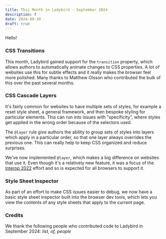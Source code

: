 ```yaml
---
title: This Month in Ladybird - September 2024
description: ?
date: 2024-09-30
draft: true
---
```


Hello\!

### CSS Transitions

This month, Ladybird gained support for the `transition` property, which allows authors to automatically animate changes to CSS properties. A lot of websites use this for subtle effects and it really makes the browser feel more polished. Many thanks to Matthew Olsson who contributed the bulk of this over the past several months.

### CSS Cascade Layers

It's fairly common for websites to have multiple sets of styles, for example a reset style sheet, a general framework, and then bespoke styling for particular elements. This can run into issues with "specificity", where styles get applied in the wrong order because of the selectors used.

The `@layer` rule give authors the ability to group sets of styles into layers which apply in a particular order, so that one layer always overrides the previous one. This can really help to keep CSS organized and reduce surprises.

We've now implemented `@layer`, which makes a big difference on websites that use it. Even though it's a relatively new feature, it was a focus of the [Interop 2022](https://wpt.fyi/interop-2022) effort and so is expected for all browsers to support it.

### Style Sheet Inspector

As part of an effort to make CSS issues easier to debug, we now have a basic style sheet inspector built into the browser dev tools, which lets you view the contents of any style sheets that apply to the current page.

### Credits

We thank the following people who contributed code to Ladybird in September 2024:
_list,
of,
people_
